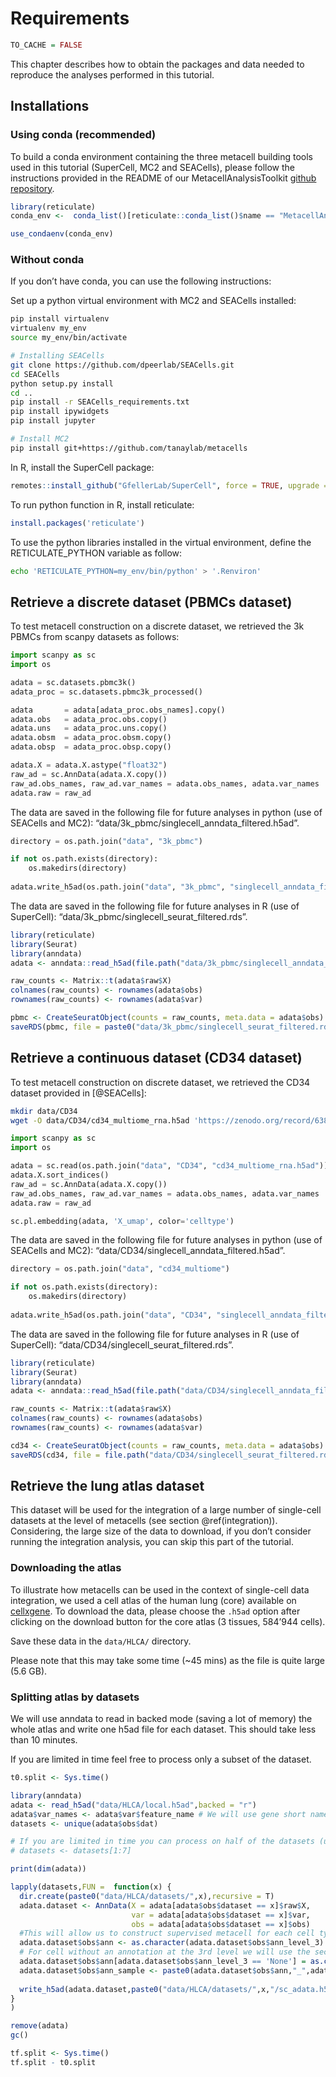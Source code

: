 # Requirements{.unnumbered}

```r
TO_CACHE = FALSE
```

This chapter describes how to obtain the packages and data needed to reproduce the analyses performed in this tutorial.

## Installations {#installations}

### Using conda (recommended)
To build a conda environment containing the three metacell building tools used in this tutorial (SuperCell, MC2 and SEACells), 
please follow the instructions provided in the README of our MetacellAnalysisToolkit [github repository](https://github.com/GfellerLab/MetacellToolkit).


```r
library(reticulate)
conda_env <-  conda_list()[reticulate::conda_list()$name == "MetacellAnalysisToolkit","python"]

use_condaenv(conda_env)
```

### Without conda
If you don't have conda, you can use the following instructions:

Set up a python virtual environment with MC2 and SEACells installed:

```bash
pip install virtualenv
virtualenv my_env
source my_env/bin/activate

# Installing SEACells
git clone https://github.com/dpeerlab/SEACells.git
cd SEACells
python setup.py install
cd ..
pip install -r SEACells_requirements.txt
pip install ipywidgets
pip install jupyter

# Install MC2
pip install git+https://github.com/tanaylab/metacells
```

In R, install the SuperCell package:
```r
remotes::install_github("GfellerLab/SuperCell", force = TRUE, upgrade = FALSE)
```

To run python function in R, install reticulate:
```r
install.packages('reticulate')
```

To use the python libraries installed in the virtual environment, define the RETICULATE_PYTHON variable as follow:
```bash
echo 'RETICULATE_PYTHON=my_env/bin/python' > '.Renviron'
```

## Retrieve a discrete dataset (PBMCs dataset) {#PBMC-data}

To test metacell construction on a discrete dataset, we retrieved the 3k PBMCs from scanpy datasets as follows:
```python
import scanpy as sc 
import os

adata = sc.datasets.pbmc3k()
adata_proc = sc.datasets.pbmc3k_processed()

adata       = adata[adata_proc.obs_names].copy()
adata.obs   = adata_proc.obs.copy()
adata.uns   = adata_proc.uns.copy()
adata.obsm  = adata_proc.obsm.copy()
adata.obsp  = adata_proc.obsp.copy()

adata.X = adata.X.astype("float32")
raw_ad = sc.AnnData(adata.X.copy())
raw_ad.obs_names, raw_ad.var_names = adata.obs_names, adata.var_names
adata.raw = raw_ad

```

The data are saved in the following file for future analyses in python (use of SEACells and MC2): "data/3k_pbmc/singlecell_anndata_filtered.h5ad".

```python
directory = os.path.join("data", "3k_pbmc")

if not os.path.exists(directory):
    os.makedirs(directory)
  
adata.write_h5ad(os.path.join("data", "3k_pbmc", "singlecell_anndata_filtered.h5ad"))
```

The data are saved in the following file for future analyses in R (use of SuperCell): "data/3k_pbmc/singlecell_seurat_filtered.rds".

```r
library(reticulate)
library(Seurat)
library(anndata)
adata <- anndata::read_h5ad(file.path("data/3k_pbmc/singlecell_anndata_filtered.h5ad"))

raw_counts <- Matrix::t(adata$raw$X)
colnames(raw_counts) <- rownames(adata$obs)
rownames(raw_counts) <- rownames(adata$var)

pbmc <- CreateSeuratObject(counts = raw_counts, meta.data = adata$obs)
saveRDS(pbmc, file = paste0("data/3k_pbmc/singlecell_seurat_filtered.rds"))
```


## Retrieve a continuous dataset (CD34 dataset) {#CD34-data}

To test metacell construction on discrete dataset, we retrieved the CD34 dataset provided in [@SEACells]:
```bash
mkdir data/CD34
wget -O data/CD34/cd34_multiome_rna.h5ad 'https://zenodo.org/record/6383269/files/cd34_multiome_rna.h5ad?download=1' 
```

```python
import scanpy as sc 
import os

adata = sc.read(os.path.join("data", "CD34", "cd34_multiome_rna.h5ad"))
adata.X.sort_indices()
raw_ad = sc.AnnData(adata.X.copy())
raw_ad.obs_names, raw_ad.var_names = adata.obs_names, adata.var_names
adata.raw = raw_ad

sc.pl.embedding(adata, 'X_umap', color='celltype')
```

The data are saved in the following file for future analyses in python (use of SEACells and MC2): "data/CD34/singlecell_anndata_filtered.h5ad".
```python
directory = os.path.join("data", "cd34_multiome")

if not os.path.exists(directory):
    os.makedirs(directory)
    
adata.write_h5ad(os.path.join("data", "CD34", "singlecell_anndata_filtered.h5ad"))
```

The data are saved in the following file for future analyses in R (use of SuperCell): "data/CD34/singlecell_seurat_filtered.rds".

```r
library(reticulate)
library(Seurat)
library(anndata)
adata <- anndata::read_h5ad(file.path("data/CD34/singlecell_anndata_filtered.h5ad"))

raw_counts <- Matrix::t(adata$raw$X)
colnames(raw_counts) <- rownames(adata$obs)
rownames(raw_counts) <- rownames(adata$var)

cd34 <- CreateSeuratObject(counts = raw_counts, meta.data = adata$obs)
saveRDS(cd34, file = file.path("data/CD34/singlecell_seurat_filtered.rds"))
```

## Retrieve the lung atlas dataset {#HLCA-data}

This dataset will be used for the integration of a large number of single-cell datasets at the level of metacells (see section \@ref(integration)).
Considering, the large size of the data to download, if you don't consider running the integration analysis, you can skip this part of the tutorial.

### Downloading the atlas

To illustrate how metacells can be used in the context of single-cell data integration,
we used a cell atlas of the human lung (core) available on [cellxgene](https://cellxgene.cziscience.com/collections/6f6d381a-7701-4781-935c-db10d30de293). 
To download the data, please choose the `.h5ad` option after clicking on the download button for the core atlas (3 tissues, 584'944 cells).

Save these data in the `data/HLCA/` directory. 

Please note that this may take some time (\~45 mins) as the file is quite large (5.6 GB).

###  Splitting atlas by datasets

We will use anndata to read in backed mode (saving a lot of memory) the whole atlas and write one h5ad file for each dataset. 
This should take less than 10 minutes.

If you are limited in time feel free to process only a subset of the dataset.

```r
t0.split <- Sys.time()

library(anndata)
adata <- read_h5ad("data/HLCA/local.h5ad",backed = "r")
adata$var_names <- adata$var$feature_name # We will use gene short name for downstream analyses
datasets <- unique(adata$obs$dat)

# If you are limited in time you can process on half of the datasets (uncomment th following line)
# datasets <- datasets[1:7]

print(dim(adata))

lapply(datasets,FUN =  function(x) {
  dir.create(paste0("data/HLCA/datasets/",x),recursive = T)
  adata.dataset <- AnnData(X = adata[adata$obs$dataset == x]$raw$X,
                           var = adata[adata$obs$dataset == x]$var,
                           obs = adata[adata$obs$dataset == x]$obs)
  #This will allow us to construct supervised metacell for each cell type in each sample later in the tutorial
  adata.dataset$obs$ann <- as.character(adata.dataset$obs$ann_level_3)
  # For cell without an annotation at the 3rd level we will use the second level of annotation
  adata.dataset$obs$ann[adata.dataset$obs$ann_level_3 == 'None'] = as.character(adata.dataset$obs$ann_level_2[adata.dataset$obs$ann_level_3 == 'None'])
  adata.dataset$obs$ann_sample <- paste0(adata.dataset$obs$ann,"_",adata.dataset$obs$sample)
  
  write_h5ad(adata.dataset,paste0("data/HLCA/datasets/",x,"/sc_adata.h5ad"))
}
)

remove(adata)
gc()

tf.split <- Sys.time()
tf.split - t0.split
```
